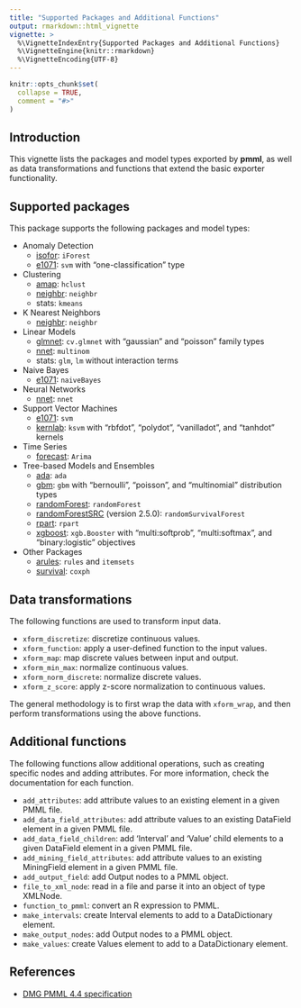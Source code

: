 ```yaml
---
title: "Supported Packages and Additional Functions"
output: rmarkdown::html_vignette
vignette: >
  %\VignetteIndexEntry{Supported Packages and Additional Functions}
  %\VignetteEngine{knitr::rmarkdown}
  %\VignetteEncoding{UTF-8}
---
```


```r
knitr::opts_chunk$set(
  collapse = TRUE,
  comment = "#>"
)
```
## Introduction

This vignette lists the packages and model types exported by **pmml**, as well as data transformations and functions that extend the basic exporter functionality.

## Supported packages

This package supports the following packages and model types:

- Anomaly Detection
    - [isofor](https://github.com/Zelazny7/isofor): `iForest`
    - [e1071](https://CRAN.R-project.org/package=e1071): `svm` with "one-classification" type
- Clustering
    - [amap](https://CRAN.R-project.org/package=amap): `hclust`
    - [neighbr](https://CRAN.R-project.org/package=neighbr): `neighbr`
    - stats: `kmeans`
- K Nearest Neighbors
    - [neighbr](https://CRAN.R-project.org/package=neighbr): `neighbr`
- Linear Models
    - [glmnet](https://CRAN.R-project.org/package=glmnet): `cv.glmnet` with "gaussian" and "poisson" family types
    - [nnet](https://CRAN.R-project.org/package=nnet): `multinom`
    - stats: `glm`, `lm` without interaction terms
- Naive Bayes
    - [e1071](https://CRAN.R-project.org/package=e1071): `naiveBayes`
- Neural Networks
    - [nnet](https://CRAN.R-project.org/package=nnet): `nnet`
- Support Vector Machines
    - [e1071](https://CRAN.R-project.org/package=e1071): `svm`
    - [kernlab](https://CRAN.R-project.org/package=kernlab): `ksvm` with "rbfdot", "polydot", "vanilladot", and "tanhdot" kernels
- Time Series
    - [forecast](https://CRAN.R-project.org/package=forecast): `Arima`
- Tree-based Models and Ensembles
    - [ada](https://CRAN.R-project.org/package=ada): `ada`
    - [gbm](https://CRAN.R-project.org/package=gbm): `gbm` with "bernoulli", "poisson", and "multinomial" distribution types
    - [randomForest](https://CRAN.R-project.org/package=randomForest): `randomForest`
    - [randomForestSRC](https://CRAN.R-project.org/package=randomForestSRC) (version 2.5.0): `randomSurvivalForest`
    - [rpart](https://CRAN.R-project.org/package=rpart): `rpart`
    - [xgboost](https://CRAN.R-project.org/package=xgboost): `xgb.Booster` with "multi:softprob", "multi:softmax", and "binary:logistic" objectives
- Other Packages
    - [arules](https://CRAN.R-project.org/package=arules): `rules` and `itemsets`
    - [survival](https://CRAN.R-project.org/package=survival): `coxph`


## Data transformations
The following functions are used to transform input data.

- `xform_discretize`: discretize continuous values.
- `xform_function`: apply a user-defined function to the input values.
- `xform_map`: map discrete values between input and output.
- `xform_min_max`: normalize continuous values.
- `xform_norm_discrete`: normalize discrete values.
- `xform_z_score`: apply z-score normalization to continuous values.

The general methodology is to first wrap the data with `xform_wrap`, and then perform transformations using the above functions.

## Additional functions
The following functions allow additional operations, such as creating specific nodes and adding attributes. For more information, check the documentation for each function.

- `add_attributes`: add attribute values to an existing element in a given PMML file.
- `add_data_field_attributes`: add attribute values to an existing DataField element in a given PMML file.
- `add_data_field_children`: add 'Interval' and 'Value' child elements to a given DataField element in a given PMML file.
- `add_mining_field_attributes`: add attribute values to an existing MiningField element in a given PMML file.
- `add_output_field`: add Output nodes to a PMML object.
- `file_to_xml_node`: read in a file and parse it into an object of type XMLNode.
- `function_to_pmml`: convert an R expression to PMML.
- `make_intervals`: create Interval elements to add to a DataDictionary element.
- `make_output_nodes`: add Output nodes to a PMML object.
- `make_values`: create Values element to add to a DataDictionary element.

## References
- [DMG PMML 4.4 specification](http://dmg.org/pmml/v4-4/GeneralStructure.html)